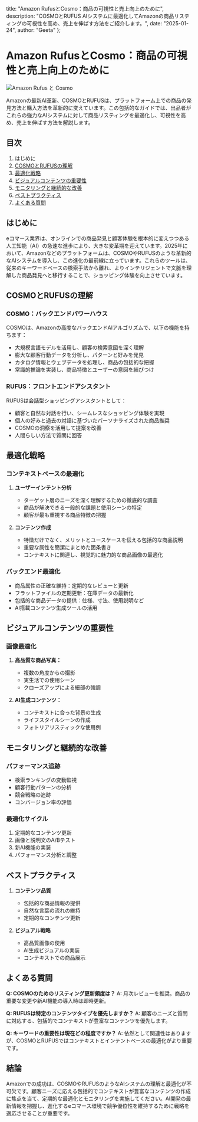   title: "Amazon RufusとCosmo：商品の可視性と売上向上のために",
  description: "COSMOとRUFUS AIシステムに最適化してAmazonの商品リスティングの可視性を高め、売上を伸ばす方法をご紹介します。",
  date: "2025-01-24",
  author: "Geeta"
};

# Amazon RufusとCosmo：商品の可視性と売上向上のために

![Amazon Rufus と Cosmo](/images/blog/amazon-rufus-and-cosmo.jpeg)

Amazonの最新AI革新、COSMOとRUFUSは、プラットフォーム上での商品の発見方法と購入方法を革新的に変えています。この包括的なガイドでは、出品者がこれらの強力なAIシステムに対して商品リスティングを最適化し、可視性を高め、売上を伸ばす方法を解説します。

## 目次

1. はじめに
2. [COSMOとRUFUSの理解](#cosmoとrufusの理解)
3. [最適化戦略](#最適化戦略)
4. [ビジュアルコンテンツの重要性](#ビジュアルコンテンツの重要性)
5. [モニタリングと継続的な改善](#モニタリングと継続的な改善)
6. [ベストプラクティス](#ベストプラクティス)
7. [よくある質問](#よくある質問)

## はじめに

eコマース業界は、オンラインでの商品発見と顧客体験を根本的に変えつつある人工知能（AI）の急速な進歩により、大きな変革期を迎えています。2025年において、Amazonなどのプラットフォームは、COSMOやRUFUSのような革新的なAIシステムを導入し、この進化の最前線に立っています。これらのツールは、従来のキーワードベースの検索手法から離れ、よりインテリジェントで文脈を理解した商品発見へと移行することで、ショッピング体験を向上させています。

## COSMOとRUFUSの理解

### COSMO：バックエンドパワーハウス
COSMOは、Amazonの高度なバックエンドAIアルゴリズムで、以下の機能を持ちます：
- 大規模言語モデルを活用し、顧客の検索意図を深く理解
- 膨大な顧客行動データを分析し、パターンと好みを発見
- カタログ情報とウェブデータを処理し、商品の包括的な把握
- 常識的推論を実装し、商品特徴とユーザーの意図を結びつけ

### RUFUS：フロントエンドアシスタント
RUFUSは会話型ショッピングアシスタントとして：
- 顧客と自然な対話を行い、シームレスなショッピング体験を実現
- 個人の好みと過去の対話に基づいたパーソナライズされた商品推奨
- COSMOの洞察を活用して提案を改善
- 人間らしい方法で質問に回答

## 最適化戦略

### コンテキストベースの最適化
1. **ユーザーインテント分析**
   - ターゲット層のニーズを深く理解するための徹底的な調査
   - 商品が解決できる一般的な課題と使用シーンの特定
   - 顧客が最も重視する商品特徴の把握

2. **コンテンツ作成**
   - 特徴だけでなく、メリットとユースケースを伝える包括的な商品説明
   - 重要な属性を簡潔にまとめた箇条書き
   - コンテキストに関連し、視覚的に魅力的な商品画像の最適化

### バックエンド最適化
- 商品属性の正確な維持：定期的なレビューと更新
- フラットファイルの定期更新：在庫データの最新化
- 包括的な商品データの提供：仕様、寸法、使用説明など
- AI搭載コンテンツ生成ツールの活用

## ビジュアルコンテンツの重要性

### 画像最適化
1. **高品質な商品写真：**
   - 複数の角度からの撮影
   - 実生活での使用シーン
   - クローズアップによる細部の強調

2. **AI生成コンテンツ：**
   - コンテキストに合った背景の生成
   - ライフスタイルシーンの作成
   - フォトリアリスティックな使用例

## モニタリングと継続的な改善

### パフォーマンス追跡
- 検索ランキングの変動監視
- 顧客行動パターンの分析
- 競合戦略の追跡
- コンバージョン率の評価

### 最適化サイクル
1. 定期的なコンテンツ更新
2. 画像と説明文のA/Bテスト
3. 新AI機能の実装
4. パフォーマンス分析と調整

## ベストプラクティス

1. **コンテンツ品質**
   - 包括的な商品情報の提供
   - 自然な言葉の流れの維持
   - 定期的なコンテンツ更新

2. **ビジュアル戦略**
   - 高品質画像の使用
   - AI生成ビジュアルの実装
   - コンテキストでの商品展示

## よくある質問

**Q: COSMOのためのリスティング更新頻度は？**
A: 月次レビューを推奨。商品の重要な変更や新AI機能の導入時は即時更新。

**Q: RUFUSは特定のコンテンツタイプを優先しますか？**
A: 顧客のニーズと質問に対応する、包括的でコンテキストが豊富なコンテンツを優先します。

**Q: キーワードの重要性は現在どの程度ですか？**
A: 依然として関連性はありますが、COSMOとRUFUSではコンテキストとインテントベースの最適化がより重要です。

## 結論

Amazonでの成功は、COSMOやRUFUSのようなAIシステムの理解と最適化が不可欠です。顧客ニーズに応える包括的でコンテキストが豊富なコンテンツの作成に焦点を当て、定期的な最適化とモニタリングを実施してください。AI開発の最新情報を把握し、進化するeコマース環境で競争優位性を維持するために戦略を適応させることが重要です。
